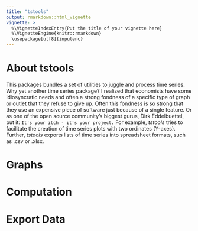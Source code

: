 ```yaml
---
title: "tstools"
output: rmarkdown::html_vignette
vignette: >
  %\VignetteIndexEntry{Put the title of your vignette here}
  %\VignetteEngine{knitr::rmarkdown}
  \usepackage[utf8]{inputenc}
---
```


# About tstools
This packages bundles a set of utilities to juggle and process time series. Why yet another time series package? I realized that economists have some idiosyncratic needs and often a strong fondness of a specific type of graph or outlet that they refuse to give up. Often this fondness is so strong that they use an expensive piece of software just because of a single feature.
Or as one of the open source community's biggest gurus, Dirk Eddelbuettel, put it: ``It's your itch - it's your project.``
For example, *tstools* tries to facilitate the creation of time series plots with two ordinates (Y-axes). Further, *tstools* exports lists of time series into spreadsheet formats, such as .csv or .xlsx.

# Graphs


# Computation

# Export Data

